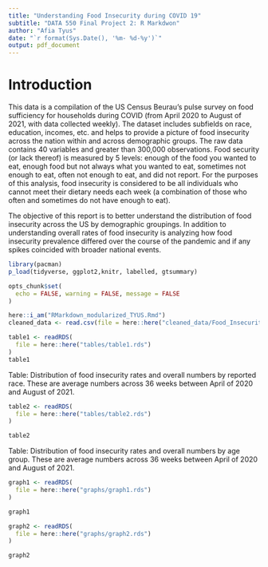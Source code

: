 ```yaml
---
title: "Understanding Food Insecurity during COVID 19"
subtitle: "DATA 550 Final Project 2: R Markdwon"
author: "Afia Tyus"
date: "`r format(Sys.Date(), '%m- %d-%y')`"
output: pdf_document
---
```


# Introduction

This data is a compilation of the US Census Beurau’s pulse survey on food sufficiency for households during COVID (from April 2020 to August of 2021, with data collected weekly). The dataset includes subfields on race, education, incomes, etc. and helps to provide a picture of food insecurity across the nation within and across demographic groups. The raw data contains 40 variables and greater than 300,000 observations. Food security (or lack thereof) is measured by 5 levels: enough of the food you wanted to eat, enough food but not always what you wanted to eat, sometimes not enough to eat, often not enough to eat, and did not report. For the purposes of this analysis, food insecurity is considered to be all individuals who cannot meet their dietary needs each week (a combination of those who often and sometimes do not have enough to eat).

The objective of this report is to better understand the distribution of food insecurity across the US by demographic groupings. In addition to understanding overall rates of food insecurity is analyzing how food insecurity prevalence differed over the course of the pandemic and if any spikes coincided with broader national events.


```r
library(pacman)
p_load(tidyverse, ggplot2,knitr, labelled, gtsummary)

opts_chunk$set(
  echo = FALSE, warning = FALSE, message = FALSE
)

here::i_am("RMarkdown_modularized_TYUS.Rmd")
cleaned_data <- read.csv(file = here::here("cleaned_data/Food_Insecurity_cleaned.csv"))

```



```r

table1 <- readRDS(
  file = here::here("tables/table1.rds")
)
table1

```
Table: Distribution of food insecurity rates and overall numbers by reported race. These are average numbers across 36 weeks between April of 2020 and August of 2021.


```r

table2 <- readRDS(
  file = here::here("tables/table2.rds")
)

table2

```
Table: Distribution of food insecurity rates and overall numbers by age group. These are average numbers across 36 weeks between April of 2020 and August of 2021.



```r

graph1 <- readRDS(
  file = here::here("graphs/graph1.rds")
)

graph1

```

```r

graph2 <- readRDS(
  file = here::here("graphs/graph2.rds")
)

graph2

```




